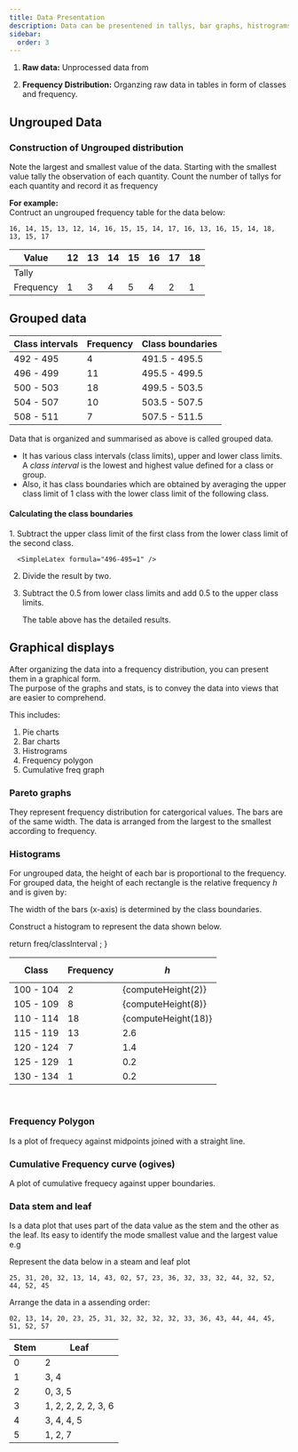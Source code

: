 ```yaml
---
title: Data Presentation
description: Data can be presentened in tallys, bar graphs, histrograms and more.
sidebar:
  order: 3
---
```


1. **Raw data:** Unprocessed data from

2. **Frequency Distribution:** Organzing raw data in tables in form of classes
and frequency.

## Ungrouped Data

### Construction of Ungrouped distribution

Note the largest and smallest value of the data.
Starting with the smallest value tally the observation of each quantity.
Count the number of tallys for each quantity and record it as frequency 

**For example:** <br />
Contruct an ungrouped frequency table for the data below:

```
16, 14, 15, 13, 12, 14, 16, 15, 15, 14, 17, 16, 13, 16, 15, 14, 18, 13, 15, 17
```


| Value | 12 | 13 | 14 | 15 | 16 | 17 | 18 |
|-------|----|----|----|----|----|----|----|
|Tally | <Tally bars={1} />| <Tally bars={3} />| <Tally bars={4} />| <Tally bars={5} />| <Tally bars={4} />| <Tally bars={2} />|<Tally bars={1} />|
|Frequency| 1 | 3 | 4 | 5 | 4 | 2| 1 |

## Grouped data

| Class intervals | Frequency | Class boundaries |
|-------|-----------|----|
|492 - 495| 4 | 491.5 - 495.5
|496 - 499| 11 |495.5 - 499.5
|500 - 503| 18 |499.5 - 503.5
|504 - 507| 10 |503.5 - 507.5
|508 - 511| 7 |507.5 - 511.5

Data that is organized and summarised as above is called grouped data. <br />

- It has various class intervals (class limits), upper and lower class limits.
A *class interval* is the lowest and highest value defined for a class or group. <br />
- Also, it has class boundaries which are obtained by averaging the upper class 
limit of 1 class with the lower class limit of the following class.


#### Calculating the class boundaries 

<Steps>
  1. Subtract the upper class limit of the first class from the lower class limit
  of the second class. 

      <SimpleLatex formula="496-495=1" />
  
  2. Divide the result by two. 

      <SimpleLatex formula="\frac{0.1}{2}=0.5" />

  3. Subtract the 0.5 from lower class limits and add 0.5 to the upper class limits.

      <SimpleLatex formula="492-0.5=491.5" />

      <SimpleLatex formula="495+0.5=495.5" />

      The table above has the detailed results.


</Steps>

## Graphical displays

After organizing the data into a frequency distribution, you can present them
in a graphical form. <br />
The purpose of the graphs and stats, is to convey the data into views that are
easier to comprehend.

This includes:
1. Pie charts
2. Bar charts
3. Histrograms
4. Frequency polygon
5. Cumulative freq graph

### Pareto graphs

They represent frequency distribution for catergorical values.
The bars are of the same width.
The data is arranged from the largest to the smallest according to frequency.

### Histograms

For ungrouped data, the height of each bar is proportional to the frequency. <br />
For grouped data, the height of each rectangle is the relative frequency *h* and
is given by:

<SimpleLatex formula="h=\frac{frequency}{class\,interval}" />

The width of the bars (x-axis) is determined by the class boundaries.

Construct a histogram to represent the data shown below.


  return freq/classInterval ;
}

| Class | Frequency | $$h$$ |
|-------|-----------|-----|
|100 - 104 | 2 | {computeHeight(2)}|
|105 - 109 | 8 | {computeHeight(8)} |
|110 - 114 | 18 | {computeHeight(18)} |
|115 - 119 | 13 | 2.6 |
|120 - 124 | 7 | 1.4 |
|125 - 129 | 1 | 0.2 |
|130 - 134 | 1 | 0.2 |

<br />

<Histogram classRange="100-104" classInterval={5} frequency={histogramFreq} />

### Frequency Polygon

Is a plot of frequecy against midpoints joined with a straight line.

### Cumulative Frequency curve (ogives)

A plot of cumulative frequecy against upper boundaries.

### Data stem and leaf

Is a data plot that uses part of the data value as the stem and the other as 
the leaf.
Its easy to identify the mode smallest value and the largest value e.g

Represent the data below in a steam and leaf plot

```
25, 31, 20, 32, 13, 14, 43, 02, 57, 23, 36, 32, 33, 32, 44, 32, 52, 44, 52, 45
```

Arrange the data in a assending order:

```
02, 13, 14, 20, 23, 25, 31, 32, 32, 32, 32, 33, 36, 43, 44, 44, 45, 51, 52, 57
```

| Stem | Leaf|
|------|------|
| 0 | 2 |
| 1 | 3, 4 |
| 2 | 0, 3, 5 |
| 3 | 1, 2, 2, 2, 2, 3, 6 |
| 4 | 3, 4, 4, 5 |
| 5 | 1, 2, 7 |






